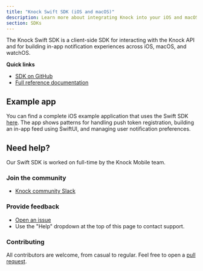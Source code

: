 ```yaml
---
title: "Knock Swift SDK (iOS and macOS)"
description: Learn more about integrating Knock into your iOS and macOS applications through our Swift SDK.
section: SDKs
---
```


The Knock Swift SDK is a client-side SDK for interacting with the Knock API and for building in-app notification experiences across iOS, macOS, and watchOS.

**Quick links**

- [SDK on GitHub](https://github.com/knocklabs/knock-swift)
- [Full reference documentation](/in-app-ui/ios/sdk/reference)

## Example app

You can find a complete iOS example application that uses the Swift SDK [here](https://github.com/knocklabs/ios-example-app). The app shows patterns for handling push token registration, building an in-app feed using SwiftUI, and managing user notification preferences.

## Need help?

Our Swift SDK is worked on full-time by the Knock Mobile team.

### Join the community

- [Knock community Slack](https://knock.app/join-slack)

### Provide feedback

- [Open an issue](https://github.com/knocklabs/knock-swift/issues/new)
- Use the "Help" dropdown at the top of this page to contact support.

### Contributing

All contributors are welcome, from casual to regular. Feel free to open a [pull request](https://github.com/knocklabs/knock-swift/pulls/new).

